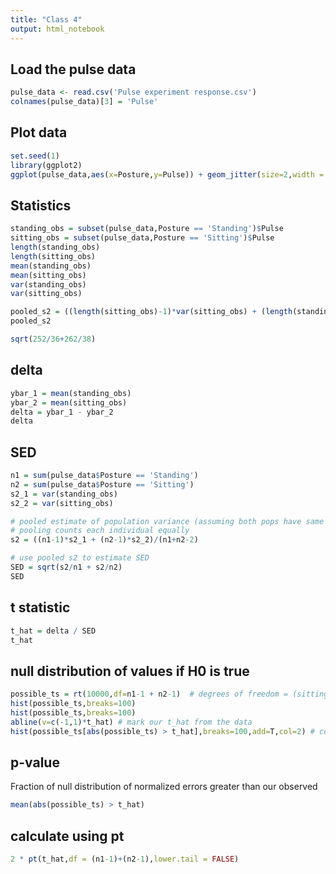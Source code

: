 ```yaml
---
title: "Class 4"
output: html_notebook
---
```


## Load the pulse data
```r
pulse_data <- read.csv('Pulse experiment response.csv')
colnames(pulse_data)[3] = 'Pulse'
```

## Plot data
```r
set.seed(1)
library(ggplot2)
ggplot(pulse_data,aes(x=Posture,y=Pulse)) + geom_jitter(size=2,width = .1,alpha = 0.5)
```

## Statistics
```r
standing_obs = subset(pulse_data,Posture == 'Standing')$Pulse
sitting_obs = subset(pulse_data,Posture == 'Sitting')$Pulse
length(standing_obs)
length(sitting_obs)
mean(standing_obs)
mean(sitting_obs)
var(standing_obs)
var(sitting_obs)
```

```r
pooled_s2 = ((length(sitting_obs)-1)*var(sitting_obs) + (length(standing_obs)-1)*var(standing_obs))/(nrow(pulse_data)-2)
pooled_s2
```

```r
sqrt(252/36+262/38)
```


## delta
```r
ybar_1 = mean(standing_obs)
ybar_2 = mean(sitting_obs)
delta = ybar_1 - ybar_2
delta
```

## SED
```r
n1 = sum(pulse_data$Posture == 'Standing')
n2 = sum(pulse_data$Posture == 'Sitting')
s2_1 = var(standing_obs)
s2_2 = var(sitting_obs)

# pooled estimate of population variance (assuming both pops have same variance)
# pooling counts each individual equally
s2 = ((n1-1)*s2_1 + (n2-1)*s2_2)/(n1+n2-2)

# use pooled s2 to estimate SED
SED = sqrt(s2/n1 + s2/n2)
SED
```

## t statistic
```r
t_hat = delta / SED
t_hat
```

## null distribution of values if H0 is true
```r
possible_ts = rt(10000,df=n1-1 + n2-1)  # degrees of freedom = (sitting's df + standing's df)
hist(possible_ts,breaks=100)
hist(possible_ts,breaks=100)
abline(v=c(-1,1)*t_hat) # mark our t_hat from the data
hist(possible_ts[abs(possible_ts) > t_hat],breaks=100,add=T,col=2) # color all those possible t's greater than our observed
```

## p-value
Fraction of null distribution of normalized errors greater than our observed
```r
mean(abs(possible_ts) > t_hat)
```

## calculate using pt
```r
2 * pt(t_hat,df = (n1-1)+(n2-1),lower.tail = FALSE)
```

